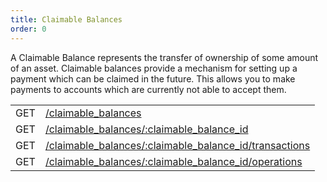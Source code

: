 ```yaml
---
title: Claimable Balances
order: 0
---
```



A Claimable Balance represents the transfer of ownership of some amount of an asset. Claimable balances provide a mechanism for setting up a payment which can be claimed in the future. This allows you to make payments to accounts which are currently not able to accept them.

<EndpointsTable title="Endpoints">

|  |  |
| --- | --- |
| GET | [/claimable_balances](../list-all-claimable-balances.api.mdx) |
| GET | [/claimable_balances/:claimable_balance_id](../retrieve-a-claimable-balance.api.mdx) |
| GET | [/claimable_balances/:claimable_balance_id/transactions](../cb-retrieve-related-transactions.api.mdx) |
| GET | [/claimable_balances/:claimable_balance_id/operations](../cb-retrieve-related-operations.api.mdx) |

</EndpointsTable>
